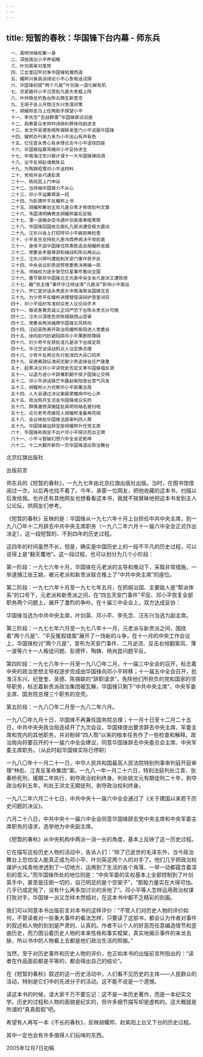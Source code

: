 ```yaml
---
---
---
```

title: 短暂的春秋：华国锋下台内幕 - 师东兵
---


```
　一、英明领袖权集一身
　二、深居简出小平养韬略
　三、叶剑英审对度势
　四、江女皇囚牢抗争华国锋知难而退
　五、耀邦兴奋高谈阔论小平心急电话试探
　六、华国锋初提“两个凡是”叶剑英一语化解危机
　七、念紧箍邓小平沉思批凡是大老粗上阵
　八、叶帅稳坐钓鱼台陈云萌生新意念
　九、王胡子会上开炮汪东兴急谋对策
　十、胡耀邦走马上任两助手探望小平
　十一、李先念“舌战群儒”华国锋夜访旧居
　十二、祝寿宴众老帅吟诗晓利弊徐向前进言
　十三、发文件吴德急晤陈锡联亲登门小平说服华国锋
　十四、耀邦办刊亲力亲为小平出山有声有色
　十五、忆往昔永贵心有余悸论古今小平语惊四座
　十六、华国锋指桑骂槐邓小平妥协求生
　十七、中南海汪东兴献计谋十一大华国锋弹旧调
　十八、议平反胡赵请教陈云
　十九、为陶铸昭雪邓小平送材料
　二十、党校开会巧遇彭真
　二十一、杨尚昆上门申诉
　二十二、当领袖华国锋力不从心
　二十三、邓小平运筹棋高一招
　二十四、为彭德怀平反耀邦上书
　二十五、胡耀邦筹划主攻凡是众秀才修改批判文章
　二十六、韦国清明确表态胡耀邦最后定稿
　二十七、薄一波晚会受冷遇叶剑英南粤晤黑帮
　二十八、华国锋回国收见面礼凡是派遭受极大震动
　二十九、汪东兴会上打招呼邓小平婉拒再检查
　三十、小平发言支持批凡是冷西养病决不改初衷
　三十一、身体不适华国锋住院乘胜追击胡耀邦发威
　三十二、常委会矛盾难调和捕战机陈云再出山
　三十三、汪东兴停刊遭抵制天安门事件获平反
　三十四、中央会议形势逆转常委表决再输一局
　三十五、领袖权力逐步架空红星事件轰动全国
　三十六、春节联欢华国锋见王光美中央全会凡是派又遭败绩
　三十七、藉“民主墙”事件华汪倾谈清“凡是派”影响小平南巡
　三十八、怀仁堂对话永贵底头中南海聚会国锋无言
　三十九、为少奇平反耀邦讲理替错误辩护登奎词穷
　四十、邓小平组织写准则众老人议论动手术
　四十一、做说客黄克诚义正词严恐下台陈永贵无计可施
　四十二、汪东兴深夜告状陈锡联西山受审
　四十三、常委会两派摊牌华国锋见风转向
　四十四、汪纪吴陈离开政治局耀邦紫阳进人常委会
　四十五、徐向前巧妙避陷阱邓小平果断除障碍
　四十六、刘少奇平反获批准凡是派下台成定局
　四十七、华汪空谈误战机众人议定换总理
　四十八、少奇平反舆论先行取消四大异口同声
　四十九、吴德离政坛清闲无聊少奇追悼会庄严隆重
　五十、起草决议邓小平讲党史否定文革华国锋唱反调
　五十一、以退为进小平辞兼职朝不保夕国锋让交椅
　五十二、邓小平讲话锋芒毕露赵紫阳登台意气风发
　五十三、胡耀邦火力侦察邓小平部署总政
　五十四、人大会通过决议案聂荣臻病中吐心声
　五十五、政治局开生活会华国锋成众矢的
　五十六、群情激愤深揭猛批英明领袖名誉扫地
　五十七、众元老考虑接班人胡耀邦准备再亮相
　五十八、会议继批华国锋法庭审判四人帮
　五十九、华国锋被迫辞宝座胡耀邦升任党主席
　六十、华国锋称病足不出户邓小平探访亮出王牌
　六十一、小平斗智破幻想六中全会定乾坤
　六十二、十二大翻开新的一页华国锋退出政治舞台
```

北京红旗出版社


出版前言

师东兵的《短暂的春秋》，一九九七年由北京红旗出版社出版。当时，在图书馆借阅过一次，以后再也找不着了。今年，承蒙一位网友，把他收藏的这本书，扫描以后发给我。也许还有其他网友也想看看这本书，我就不揣冒昧地把这本书发到主人公论坛，供网友们参考。

《短暂的春秋》反映的是：华国锋从一九七六年十月上台担任中共中央主席，到一九八〇年十二月辞去中共中央主席职务（一九八二年六月十一届六中全会正式作出决定），这一段短暂的、不到四年的历史过程。

这四年的时间虽然不长，但是，确实是中国历史上的一段不平凡的历史过程，可以说得上是“翻天覆地”。这一段过程，也可以划分为几个小阶段：

第一阶段：一九七六年十月，华国锋在元老派的主导和推动下，采取非常措施，一举逮捕江张王姚，被元老派和新贵派联合推上了“中共中央主席”的座位。

第二阶段：一九七六年十月至一九七七年五月，在抓纲治国、主要敌人是“帮派体系”的口号下，元老派和新贵派之间，在“四五天安门事件”平反、邓小平恢复全部职务两个问题上，展开了激烈的争吵。在十届三中全会上，双方达成妥协：

华国锋当选为中共中央主席，叶剑英、邓小平、李先念、汪东兴当选为副主席。

第三阶段：一九七七年六月至一九七八年十一月，元老派与新贵派之间，围绕着“两个凡是”、“平反冤假错案”展开了一场新的斗争，在十一月的中央工作会议上，华国锋检讨“两个凡是”，宣布为天安门事件、二月逆流、反击右倾翻案风、薄一波等六十一人叛徒问题、彭德怀、陶铸、杨尚昆问题平反。

第四阶段：一九七八年十一月至一九八〇年二月，十一届三中全会的召开，标志着中央的政治思想主导权逐步完成由华国锋向邓小平转移；十一届五中全会召开，批准汪东兴、纪登奎、吴德、陈锡联的“辞职请求”，免除他们所担负的党和国家的领导职务，标志着新贵派政治集团被瓦解，华国锋只剩下“中共中央主席”、中央军委主席、国务院总理三个职务的空壳。

第五阶段：一九八〇年二月至一九八二年六月。

一九八〇年九月十日，华国锋不再兼任国务院总理；十一月十日至十二月二十五日，中共中央央政治局连续开了九次会议，华国锋提出要求辞去中央主席、军委主席和党内的其他职务，并对粉碎“四人帮”以来的根本任务作了一些检查和解释。政治局向将要召开的十一届六中全会建议，同意华国锋辞去中央委员会主席、中央军委主席职务。（从此时起华国锋实际已停职）

一九八〇年十一月二十一日，中华人民共和国最高人民法院特别刑事审判庭开庭审理“林彪、江青反革命集团”案。一九八一年一月二十六日，特别法庭判处江青、张春桥死刑，缓期二年执行，剥夺政治权利终身。判处姚文元有期徒刑二十年，剥夺政治权利五年。判处王洪文无期徒刑，剥夺政治权利终身。

一九八二年六月二十七日，中共中央十一届六中全会通过了《关于建国以来若干历史问题的决议》。

六月二十八日，中共中央十一届六中全会同意华国锋辞去党中央主席和中央军委主席职务的请求，选举他为中央副主席。

《短暂的春秋》从中央机构中两派一消一长的角度，基本上反映了这一历史过程。

它在描写这些历史人物的活动中，告诉人们：“除了已逝世的毛泽东外，当今政治舞台上恐怕没人能真正成为邓小平、叶剑英这两个人的对手了。他们几乎把政治权谋炉火纯青地渗透到了一切地方，运用到了生活的各个角落，一举一动都蕴含着深刻的意义。”而华国锋所处的地位则是：“中央军委的实权基本上全部控制到了叶剑英手中，甚至是压倒一切的，自己明显的是个空架子”，“那股力量实在大得可怕。几乎已成定局了，没有什么再多加讨论的余地了”。邓小平等人怎样运用政治权谋打败对手，华国锋一派又怎样木然相对，在这本书中都不乏精彩的刻画。

我们可以同意本书出版前言对本书的这样评价：“不管人们对历史人物的评价如何，不管读者对一些重大事件的看法怎样，只要读了这部书，都会认为作者对事件的叙述和人物的刻划是严肃的、认真的。作者不以个人的好恶而任意编造情节和歪曲历史，而力图沿着历史人物的本来性格和事实框架，真实地揭示事件的来龙去脉，所以书中的人物看上去都是他们政治生活的照搬。”

当然，至于对历史事件和历史人物的评价，也正如本书的出版前言所指出的：“读者在作品面前都是平等的，都会得出自己的结论”。

在《短暂的春秋》叙述的这一历史活动中，人们看不见历史的主体——人民群众的活动，特别是它们中的先进分子的活动。这不能不说是一个遗憾。

读这本书的时候，请大家千万不要忘记：这不是一本历史著作，而是一本纪实文学。历史的过程和人物的面貌是纪实的，但许多细节描写却是虚构的。这大概就是所谓的“真真假假”吧。

希望有人再写一本《不长的春秋》，反映胡耀邦、赵紫阳上台又下台的历史过程。

其中一定也会有许多值得人们玩味的东西。

2005年12月7日初稿
